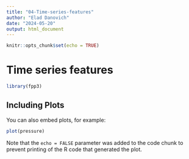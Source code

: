 ```yaml
---
title: "04-Time-series-features"
author: "Elad Danovich"
date: "2024-05-20"
output: html_document
---
```


```r
knitr::opts_chunk$set(echo = TRUE)
```

# Time series features

```r
library(fpp3)
```






























## Including Plots

You can also embed plots, for example:

```r
plot(pressure)
```

Note that the `echo = FALSE` parameter was added to the code chunk to prevent printing of the R code that generated the plot.
